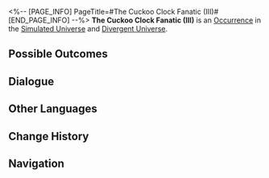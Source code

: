 <%-- [PAGE_INFO]
PageTitle=#The Cuckoo Clock Fanatic (III)#
[END_PAGE_INFO] --%>
{{Stub}}
{{Simulated Universe Event Infobox
|id            = 19601-6
|title         = 
|image         = Occurrence Twins.png
|domains_su    = Unknown
|domains_swarm = Unknown
|domains_gng   = Unknown
|domains_du    = Unknown
|domains_und   = Unknown
|requirements  = 
|prev          = 
|next          = 
|characters    = 
|factions      = 
|order         = 056
|order_du      = 065
}}
'''The Cuckoo Clock Fanatic (III)''' is an [[Divergent Universe/Occurrence|Occurrence]] in the [[Simulated Universe]] and [[Divergent Universe]].

==Possible Outcomes==
{{Possible Outcomes
|choice_1 = Trade your most cherished cuckoo clock with him.
|result_1 = Discard 2 cuckoo clock series negative Curio(s) and gain 2 3-star Blessing(s).
|path_1   = Erudition
|modes_1  = gng

|choice_2 = Make some fake and faulty cuckoo clocks!
|path_2   = Elation
|modes_2  = swarm

|chance_2_1 = 50%

|choice_3 = Accept a cuckoo clock again.
|result_3 = Obtain 1 random cuckoo clock series Negative Curio and a 3-star Blessing.
|modes_3  = gng,su,swarm

|choice_4 = Accept a cuckoo clock again.
|result_4 = Obtain 1 random cuckoo clock series Negative Curio(s) and 3 Blessing(s) of the Path required for the Equation.
|modes_4  = du

|choice_5 = Exchange the cuckoo clocks you've gathered with him.
|result_5 = Give all cuckoo clocks to your opponent in exchange for the same number of Curios.

|choice_6 = Exchange the cuckoo clocks you've gathered with him.
|result_6 = Give all cuckoo clocks to your opponent in exchange for the same number of Blessings.
|modes_6  = du,gng,su,swarm

|choice_7 = Accept a cuckoo clock.
|result_7 = Obtain 1 random cuckoo clock series Negative Curio, and obtain 4 Component(s) currently in possession.
|modes_7  = und

|choice_8 = Exchange the cuckoo clocks you've gathered with him.
|result_8 = Give all cuckoo clocks to your opponent in exchange for the same number of Components.
|modes_8  = und
}}
<!--
==Gameplay Notes==
* 
-->
==Dialogue==
{{Dialogue Start}}
:{{tx}}
{{Dialogue End}}

==Other Languages==
{{Other Languages
|en   = The Cuckoo Clock Fanatic (III)
|zhs  = 咕咕钟狂热粉丝（其三）
|zht  = 咕咕鐘狂熱愛好者（其三）
|ja   = {{Rubi|鳩時計|はとどけい}}の{{Rubi|熱狂的|ねっきょうてき}}ファン（3）
|ko   = 뻐꾸기 시계의 광팬 (3)
|es   = El fanático del reloj de cuco III
|fr   = Collectionneur de coucous (III)
|ru   = Фанат часов с кукушкой III
|th   = แฟนคลับผู้คลั่งไคล้ Cuckoo Clock (3)
|vi   = Fan Cuồng Đồng Hồ Cúc Cu 3
|de   = Der Kuckucksuhren-Fanatiker (Teil 3)
|id   = Fanatik Jam Cuckoo (3)
|pt   = O Fanático dos Relógios Cuco (III)
}}

==Change History==
{{Change History|null}}

==Navigation==
{{Occurrence Navbox}}